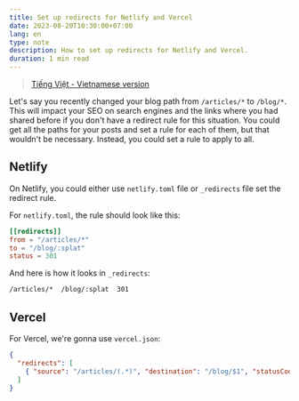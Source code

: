```yaml
---
title: Set up redirects for Netlify and Vercel
date: 2023-08-20T10:30:00+07:00
lang: en
type: note
description: How to set up redirects for Netlify and Vercel.
duration: 1 min read
---
```


> [Tiếng Việt - Vietnamese version](/posts/notes/set-up-redirect-netlify-vercel-vi)

Let's say you recently changed your blog path from `/articles/*` to `/blog/*`. This will impact your SEO on search engines and the links where you had shared before if you don't have a redirect rule for this situation. You could get all the paths for your posts and set a rule for each of them, but that wouldn't be necessary. Instead, you could set a rule to apply to all.

## Netlify

On Netlify, you could either use `netlify.toml` file or `_redirects` file set the redirect rule.

For `netlify.toml`, the rule should look like this:

```toml
[[redirects]]
from = "/articles/*"
to = "/blog/:splat"
status = 301
```

And here is how it looks in `_redirects`:

```txt
/articles/*  /blog/:splat  301
```

## Vercel

For Vercel, we're gonna use `vercel.json`:

```json
{
  "redirects": [
    { "source": "/articles/(.*)", "destination": "/blog/$1", "statusCode": 301 }
  ]
}
```
